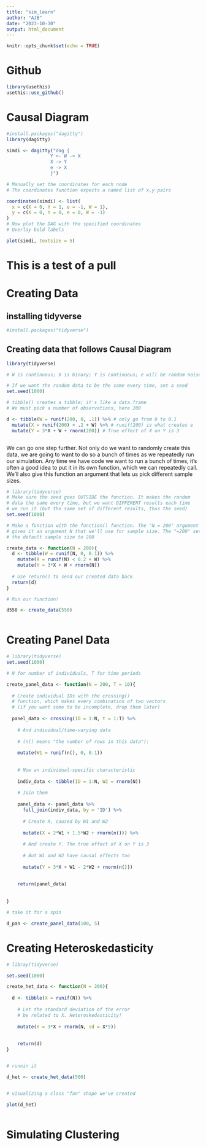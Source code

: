```yaml
---
title: "sim_learn"
author: "AJB"
date: "2023-10-30"
output: html_document
---
```


```r
knitr::opts_chunk$set(echo = TRUE)
```

# Github

```r

library(usethis)
usethis::use_github()
```



# Causal Diagram

```r
#install.packages("dagitty")
library(dagitty)

```


```r

simdi <- dagitty("dag {
                Y <- W -> X
                X -> Y
                e -> X
                }")

# Manually set the coordinates for each node
# The coordinates function expects a named list of x,y pairs

coordinates(simdi) <- list(
  x = c(X = 0, Y = 1, e = -1, W = 1),
  y = c(X = 0, Y = 0, e = 0, W = -1)
)
# Now plot the DAG with the specified coordinates
# Overlay bold labels

plot(simdi, textsize = 5)

```
# This is a test of a pull
# Creating Data

## installing tidyverse

```r
#install.packages("tidyverse")

```

## Creating data that follows Causal Diagram

```r

library(tidyverse)

# W is continuous; X is binary; Y is continuous; e will be random noise

# If we want the random data to be the same every time, set a seed
set.seed(1000)

# tibble() creates a tibble; it's like a data.frame
# We must pick a number of observations, here 200

d <- tibble(W = runif(200, 0, .1)) %>% # only go from 0 to 0.1
  mutate(X = runif(200) < .2 + W) %>% # runif(200) is what creates e
  mutate(Y = 3*X + W + rnorm(200)) # True effect of X on Y is 3



```

We can go one step further. Not only do we want to randomly create this data, we are going to want to do so a bunch of times as we repeatedly run our simulation. Any time we have code we want to run a bunch of times, it’s often a good idea to put it in its own function, which we can repeatedly call. We’ll also give this function an argument that lets us pick different sample sizes.

```r
# library(tidyverse)
# Make sure the seed goes OUTSIDE the function. It makes the random 
# data the same every time, but we want DIFFERENT results each time 
# we run it (but the same set of different results, thus the seed)
set.seed(1000)

# Make a function with the function() function. The "N = 200" argument 
# gives it an argument N that we'll use for sample size. The "=200" sets
# the default sample size to 200

create_data <- function(N = 200){
  d <- tibble(W = runif(N, 0, 0.1)) %>%
    mutate(X = runif(N) < 0.2 + W) %>%
    mutate(Y = 3*X + W + rnorm(N))
  
  # Use return() to send our created data back
  return(d)
}

# Run our function!

d550 <- create_data(550)



```


# Creating Panel Data

```r
# library(tidyverse)
set.seed(1000)

# N for number of individuals, T for time periods

create_panel_data <- function(N = 200, T = 10){
  
  # Create individual IDs with the crossing()
  # function, which makes every combination of two vectors
  # (if you want some to be incomplete, drop them later)
  
  panel_data <- crossing(ID = 1:N, t = 1:T) %>%
    
    # And individual/time-varying data
    
    # (n() means "the number of rows in this data"):
    
    mutate(W1 = runif(n(), 0, 0.1))
  
  
    # Now an individual-specific characteristic
  
    indiv_data <- tibble(ID = 1:N, W2 = rnorm(N))
    
    # Join them
    
    panel_data <- panel_data %>%
      full_join(indiv_data, by = 'ID') %>%
      
      # Create X, caused by W1 and W2
      
      mutate(X = 2*W1 + 1.5*W2 + rnorm(n())) %>%
      
      # And create Y. The true effect of X on Y is 3
      
      # But W1 and W2 have causal effects too
      
      mutate(Y = 3*X + W1 - 2*W2 + rnorm(n()))
    
    
    return(panel_data)
    
    
}
```


```r
# take it for a spin

d_pan <- create_panel_data(100, 5)


```


# Creating Heteroskedasticity

```r

# libray(tidyverse)

set.seed(1000)

create_het_data <- function(N = 200){
  
  d <- tibble(X = runif(N)) %>%
    
    # Let the standard deviation of the error
    # be related to X. Heteroskedasticity!
    
    mutate(Y = 3*X + rnorm(N, sd = X*5))
  
  
    return(d)
}



```

```r
# runnin it

d_het <- create_het_data(500)



```

```r
# visualizing a class "fan" shape we've created

plot(d_het)



```


# Simulating Clustering




